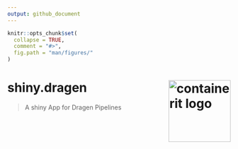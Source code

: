 ```yaml
---
output: github_document
---
```


```r
knitr::opts_chunk$set(
  collapse = TRUE,
  comment = "#>",
  fig.path = "man/figures/"
)
```

# shiny.dragen <a href="https://kirus-org.github.io/shiny.dragen/"><img src="man/figures/logo.png" align="right" alt="containerit logo" style="height: 140px;"></a>

> A shiny App for Dragen Pipelines



